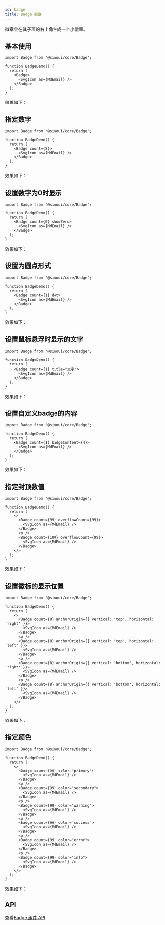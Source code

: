 ```yaml
---
id: badge
title: Badge 徽章
---
```


徽章会在其子项的右上角生成一个小徽章。


## 基本使用

```tsx
import Badge from '@sinoui/core/Badge';

function BadgeDemo() {
  return (
    <Badge>
      <SvgIcon as={MdEmail} />
    </Badge>
  );
}
```

效果如下：

<ThemeProvider theme={defaultTheme}>
  <Badge>
    <SvgIcon as={MdEmail} />
  </Badge>
</ThemeProvider>

## 指定数字

```tsx
import Badge from '@sinoui/core/Badge';

function BadgeDemo() {
  return (
    <Badge count={8}>
      <SvgIcon as={MdEmail} />
    </Badge>
  );
}
```

效果如下：

<ThemeProvider theme={defaultTheme}>
  <Badge count={8}>
    <SvgIcon as={MdEmail} />
  </Badge>
</ThemeProvider>

## 设置数字为0时显示

```tsx
import Badge from '@sinoui/core/Badge';

function BadgeDemo() {
  return (
    <Badge count={0} showZero>
      <SvgIcon as={MdEmail} />
    </Badge>
  );
}
```

效果如下：

<ThemeProvider theme={defaultTheme}>
  <Badge count={0} showZero>
    <SvgIcon as={MdEmail} />
  </Badge>
</ThemeProvider>

## 设置为圆点形式

```tsx
import Badge from '@sinoui/core/Badge';

function BadgeDemo() {
  return (
    <Badge count={1} dot>
      <SvgIcon as={MdEmail} />
    </Badge>
  );
}
```

效果如下：

<ThemeProvider theme={defaultTheme}>
  <Badge count={1} dot>
    <SvgIcon as={MdEmail} />
  </Badge>
</ThemeProvider>

## 设置鼠标悬浮时显示的文字

```tsx
import Badge from '@sinoui/core/Badge';

function BadgeDemo() {
  return (
    <Badge count={1} title="文字">
      <SvgIcon as={MdEmail} />
    </Badge>
  );
}
```

效果如下：

<ThemeProvider theme={defaultTheme}>
  <Badge count={1} title="文字">
    <SvgIcon as={MdEmail} />
  </Badge>
</ThemeProvider>

## 设置自定义badge的内容

```tsx
import Badge from '@sinoui/core/Badge';

function BadgeDemo() {
  return (
    <Badge count={1} badgeContent={4}>
      <SvgIcon as={MdEmail} />
    </Badge>
  );
}
```

效果如下：

<ThemeProvider theme={defaultTheme}>
  <Badge count={1} badgeContent={4}>
    <SvgIcon as={MdEmail} />
  </Badge>
</ThemeProvider>

## 指定封顶数值

```tsx
import Badge from '@sinoui/core/Badge';

function BadgeDemo() {
  return (
    <>
      <Badge count={99} overflowCount={99}>
        <SvgIcon as={MdEmail} />
      </Badge>
      <p />
      <Badge count={100} overflowCount={99}>
        <SvgIcon as={MdEmail} />
      </Badge>
    </>
  );
}
```

效果如下：

<ThemeProvider theme={defaultTheme}>
  <Badge count={99} overflowCount={99}>
    <SvgIcon as={MdEmail} />
  </Badge>
  <p />
  <Badge count={100} overflowCount={99}>
    <SvgIcon as={MdEmail} />
  </Badge> 
</ThemeProvider>

## 设置徽标的显示位置

```tsx
import Badge from '@sinoui/core/Badge';

function BadgeDemo() {
  return (
    <>
      <Badge count={8} anchorOrigin={{ vertical: 'top', horizontal: 'right' }}>
        <SvgIcon as={MdEmail} />
      </Badge>
      <p />
      <Badge count={8} anchorOrigin={{ vertical: 'top', horizontal: 'left' }}>
        <SvgIcon as={MdEmail} />
      </Badge>
      <p />
      <Badge count={8} anchorOrigin={{ vertical: 'bottom', horizontal: 'right' }}>
        <SvgIcon as={MdEmail} />
      </Badge>
      <p />
      <Badge count={8} anchorOrigin={{ vertical: 'bottom', horizontal: 'left' }}>
        <SvgIcon as={MdEmail} />
      </Badge>
    </>
  );
}
```

效果如下：

<ThemeProvider theme={defaultTheme}>
  <Badge count={8} anchorOrigin={{ vertical: 'top', horizontal: 'right' }}>
    <SvgIcon as={MdEmail} />
  </Badge>
  <p />
  <Badge count={8} anchorOrigin={{ vertical: 'top', horizontal: 'left' }}>
    <SvgIcon as={MdEmail} />
  </Badge>
  <p />
  <Badge count={8} anchorOrigin={{ vertical: 'bottom', horizontal: 'right' }}>
    <SvgIcon as={MdEmail} />
  </Badge>
  <p />
  <Badge count={8} anchorOrigin={{ vertical: 'bottom', horizontal: 'left' }}>
    <SvgIcon as={MdEmail} />
  </Badge>
</ThemeProvider>

## 指定颜色

```tsx
import Badge from '@sinoui/core/Badge';

function BadgeDemo() {
  return (
    <>
      <Badge count={99} color="primary">
        <SvgIcon as={MdEmail} />
      </Badge>
      <p />
      <Badge count={99} color="secondary">
        <SvgIcon as={MdEmail} />
      </Badge>
      <p />
      <Badge count={99} color="warning">
        <SvgIcon as={MdEmail} />
      </Badge>
      <p />
      <Badge count={99} color="success">
        <SvgIcon as={MdEmail} />
      </Badge>
      <p />
      <Badge count={99} color="error">
        <SvgIcon as={MdEmail} />
      </Badge>
      <p />
      <Badge count={99} color="info">
        <SvgIcon as={MdEmail} />
      </Badge>
    </>
  );
}
```

效果如下：

<ThemeProvider theme={defaultTheme}>
  <Badge count={99} color="primary">
    <SvgIcon as={MdEmail} />
  </Badge>
  <p />
  <Badge count={99} color="secondary">
    <SvgIcon as={MdEmail} />
  </Badge>
  <p />
  <Badge count={99} color="warning">
    <SvgIcon as={MdEmail} />
  </Badge>
  <p />
  <Badge count={99} color="success">
    <SvgIcon as={MdEmail} />
  </Badge>
  <p />
  <Badge count={99} color="error">
    <SvgIcon as={MdEmail} />
  </Badge>
  <p />
  <Badge count={99} color="info">
    <SvgIcon as={MdEmail} />
  </Badge>
</ThemeProvider>

## API

查看[Badge 组件 API](/docs/components-apis/badge)
